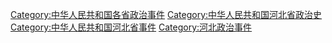 [[Category:中华人民共和国各省政治事件|Category:中华人民共和国各省政治事件]]
[[Category:中华人民共和国河北省政治史|Category:中华人民共和国河北省政治史]]
[[Category:中华人民共和国河北省事件|Category:中华人民共和国河北省事件]]
[[Category:河北政治事件|Category:河北政治事件]]